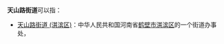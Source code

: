 '''天山路街道'''可以指：
{{PRC admin/disambig|31/01/05/006/000|65/02/03/001/000}}
* [[天山路街道_(淇滨区)|天山路街道 (淇滨区)]]：中华人民共和国河南省[[鹤壁市|鹤壁市]][[淇滨区|淇滨区]]的一个街道办事处，

{{disambig|cat=五字乡级行政区划-街道名消歧义}}